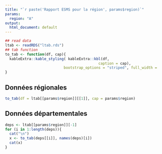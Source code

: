 ```yaml
---
title: "`r paste('Rapport ESMS pour la région', params$region)`"
params: 
  region: "A"
output:
  html_document: default
---
```


```r
## read data
ltab <- readRDS("ltab.rds")
## tab function
to_tab <- function(df, cap){
  kableExtra::kable_styling( kableExtra::kbl(df, 
                                           caption = cap),
                           bootstrap_options = "striped", full_width = FALSE)
}
```

## Données régionales
```r
to_tab(df = ltab[[params$region]][[1]], cap = params$region)
```


## Données départementales
```r
deps <- ltab[[params$region]][-1]
for (i in 1:length(deps)){
  cat("\n")
  x <- to_tab(deps[[i]], names(deps)[i])
  cat(x)
}

```


